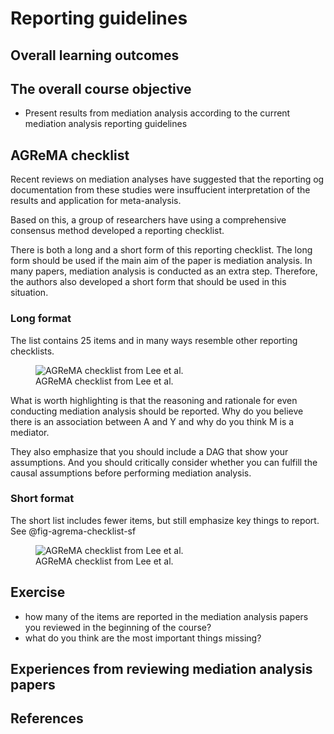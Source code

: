 # Reporting guidelines {#sec-reporting-guidelines}

## Overall learning outcomes

::: callout-note
## The overall course objective

-   Present results from mediation analysis according to the current
    mediation analysis reporting guidelines
:::

## AGReMA checklist

Recent reviews on mediation analyses have suggested that the reporting
og documentation from these studies were insuffucient interpretation of
the results and application for meta-analysis.

Based on this, a group of researchers have using a comprehensive
consensus method developed a reporting checklist.

There is both a long and a short form of this reporting checklist. The
long form should be used if the main aim of the paper is mediation
analysis. In many papers, mediation analysis is conducted as an extra
step. Therefore, the authors also developed a short form that should be
used in this situation.

### Long format

The list contains 25 items and in many ways resemble other reporting
checklists.

![AGReMA checklist from Lee et
al.](/images/agrema-checklist.PNG){#fig-agrema-checklist}

What is worth highlighting is that the reasoning and rationale for even
conducting mediation analysis should be reported. Why do you believe
there is an association between A and Y and why do you think M is a
mediator.

They also emphasize that you should include a DAG that show your
assumptions. And you should critically consider whether you can fulfill
the causal assumptions before performing mediation analysis.

### Short format

The short list includes fewer items, but still emphasize key things to
report. See @fig-agrema-checklist-sf

![AGReMA checklist from Lee et
al.](/images/agrema-checklist-sf.PNG){#fig-agrema-checklist-sf}

## Exercise

-   how many of the items are reported in the mediation analysis papers
    you reviewed in the beginning of the course?
-   what do you think are the most important things missing?

## Experiences from reviewing mediation analysis papers

## References
